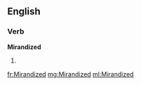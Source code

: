 ==English==

===Verb===
'''Mirandized'''

# {{past of|Mirandize}}

[[fr:Mirandized]]
[[mg:Mirandized]]
[[ml:Mirandized]]